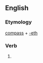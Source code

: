 ==English==

===Etymology===
[[compass]] + [[-eth]]

===Verb===
{{head|en|verb form}}

# {{en-archaic third-person singular of|compass}}